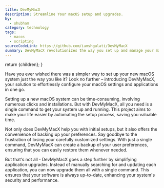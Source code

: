 ```yaml
---
title: DevMyMacX
description: Streamline Your macOS setup and upgrades.
by:
  - shubham
category: technology
tags:
  - macos
  - scripting
sourceCodeLink: https://github.com/iamshgulati/DevMyMacX
summary: DevMyMacX revolutionizes the way you set up and manage your macOS system. With its straightforward commands, you can breeze through the setup process, safeguard your preferences, and keep your applications updated effortlessly. If you're looking to save time, reduce hassle, and optimize your macOS experience, give DevMyMacX a try - your Mac will thank you for it.
---
```



  return <ContentLayout metadata={metadata}>{children}</ContentLayout>;
}

Have you ever wished there was a simpler way to set up your new macOS system just the way you like it? Look no further – introducing DevMyMacX, your solution to effortlessly configure your macOS settings and applications in one go.

Setting up a new macOS system can be time-consuming, involving numerous clicks and installations. But with DevMyMacX, all you need is a single command to get your system up and running. This project aims to make your life easier by automating the setup process, saving you valuable time.

Not only does DevMyMacX help you with initial setups, but it also offers the convenience of backing up your preferences. Say goodbye to the frustration of losing your carefully customized settings. With just a single command, DevMyMacX can create a backup of your user preferences, ensuring that you can easily restore them whenever needed.

But that's not all - DevMyMacX goes a step further by simplifying application upgrades. Instead of manually searching for and updating each application, you can now upgrade them all with a single command. This ensures that your software is always up-to-date, enhancing your system's security and performance.
